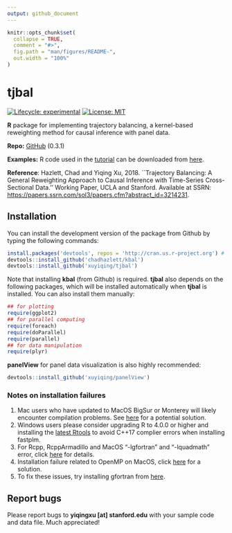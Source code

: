 ```yaml
---
output: github_document
---
```


<!-- README.md is generated from README.Rmd. Please edit that file -->

```r
knitr::opts_chunk$set(
  collapse = TRUE,
  comment = "#>",
  fig.path = "man/figures/README-",
  out.width = "100%"
)
```

# tjbal

<!-- badges: start -->
[![Lifecycle: experimental](https://img.shields.io/badge/lifecycle-experimental-orange.svg)](https://www.tidyverse.org/lifecycle/#experimental)
[![License: MIT](https://img.shields.io/badge/License-MIT-yellow.svg)](https://opensource.org/licenses/MIT)
<!-- badges: end -->

**R** package for implementing trajectory balancing, a kernel-based reweighting method for causal inference with panel data.

**Repo:** [GitHub](https://github.com/xuyiqing/tjbal) (0.3.1)

**Examples:** R code used in the [tutorial](https://yiqingxu.org/packages/tjbal/articles/tutorial.html) can be downloaded from [here](tjbal_examples.R).

**Reference**: Hazlett, Chad and Yiqing Xu, 2018. ``Trajectory Balancing: A General Reweighting Approach to Causal Inference with Time-Series Cross-Sectional Data.'' Working Paper, UCLA and Stanford. Available at SSRN: <https://papers.ssrn.com/sol3/papers.cfm?abstract_id=3214231>.


## Installation

<!---
You can install **fect** directly from CRAN by typing the following command in the **R** console: 

```r
install.packages('fect', type = 'source')
```
--->

You can install the development version of the package from Github by typing the following commands:
```r
install.packages('devtools', repos = 'http://cran.us.r-project.org') # if not already installed
devtools::install_github('chadhazlett/kbal')
devtools::install_github('xuyiqing/tjbal')
```

Note that installing **kbal** (from Github) is required. **tjbal** also depends on the following packages, which will be installed automatically when **tjbal** is installed. You can also install them manually:  
```r
## for plotting
require(ggplot2)  
## for parallel computing 
require(foreach)  
require(doParallel) 
require(parallel)
## for data manipulation 
require(plyr)
```

**panelView** for panel data visualization is also highly recommended:
```r
devtools::install_github('xuyiqing/panelView')
```


### Notes on installation failures

1. Mac users who have updated to MacOS BigSur or Monterey will likely encounter compilation problems. See [here](http://yiqingxu.org/public/BigSurError.pdf) for a potential solution.
2. Windows users please consider upgrading R to 4.0.0 or higher and installing the [latest Rtools](https://cran.r-project.org/bin/windows/Rtools/) to avoid C++17 complier errors when installing fastplm. 
3. For Rcpp, RcppArmadillo and MacOS "-lgfortran" and "-lquadmath" error, click [here]( http://thecoatlessprofessor.com/programming/rcpp-rcpparmadillo-and-os-x-mavericks-lgfortran-and-lquadmath-error/) for details.
4. Installation failure related to OpenMP on MacOS, click [here](http://thecoatlessprofessor.com/programming/openmp-in-r-on-os-x/) for a solution.
5. To fix these issues, try installing gfortran from [here]( https://gcc.gnu.org/wiki/GFortranBinaries#MacOS clang4 R Binaries from https://github.com/coatless/r-macos-clang).

## Report bugs

Please report bugs to **yiqingxu [at] stanford.edu** with your sample code and data file. Much appreciated!


